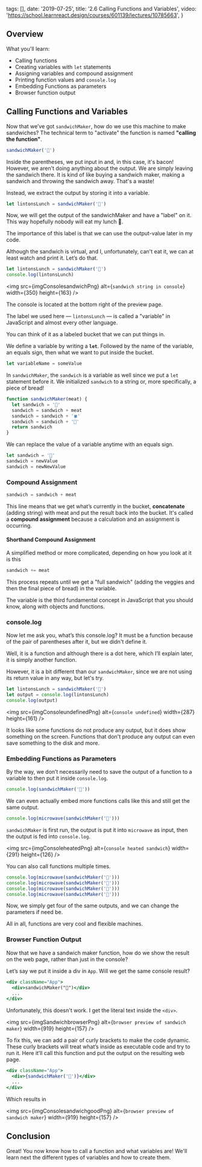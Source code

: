 
  tags: [],
  date: '2019-07-25',
  title: '2.6 Calling Functions and Variables',
  video: 'https://school.learnreact.design/courses/601139/lectures/10785663',
}


## Overview

What you'll learn:

- Calling functions
- Creating variables with `let` statements
- Assigning variables and compound assignment
- Printing function values and `console.log`
- Embedding Functions as parameters
- Browser function output

## Calling Functions and Variables

Now that we’ve got `sandwichMaker`, how do we use this machine to make sandwiches? The technical term to "activate" the function is named **"calling the function"**.

```jsx
sandwichMaker('🥓')
```

Inside the parentheses, we put input in and, in this case, it's bacon! However, we aren't doing anything about the output. We are simply leaving the sandwich there. It is kind of like buying a sandwich maker, making a sandwich and throwing the sandwich away. That's a waste!

Instead, we extract the output by storing it into a variable.

```jsx
let lintonsLunch = sandwichMaker('🥓')
```

Now, we will get the output of the sandwichMaker and have a "label" on it. This way hopefully nobody will eat my lunch 👀.

The importance of this label is that we can use the output-value later in my code.

Although the sandwich is virtual, and I, unfortunately, can't eat it, we can at least watch and print it. Let’s do that.

```jsx
let lintonsLunch = sandwichMaker('🥓')
console.log(lintonsLunch)
```

<img
  src={imgConsolesandwichPng}
  alt={`sandwich string in console`}
  width={350}
  height={163}
/>

The console is located at the bottom right of the preview page.

The label we used here — `lintonsLunch` — is called a "variable" in JavaScript and almost every other language.

You can think of it as a labeled bucket that we can put things in.

We define a variable by writing a **`let`**. Followed by the name of the variable, an equals sign, then what we want to put inside the bucket.

```jsx
let variableName = someValue
```

In `sandwichMaker`, the `sandwich` is a variable as well since we put a `let` statement before it. We initialized `sandwich` to a string or, more specifically, a piece of bread!

```jsx
function sandwichMaker(meat) {
  let sandwich = '🍞'
  sandwich = sandwich + meat
  sandwich = sandwich + '🍀'
  sandwich = sandwich + '🍞'
  return sandwich
}
```

We can replace the value of a variable anytime with an equals sign.

```jsx
let sandwich = '🍞'
sandwich = newValue
sandwich = newNewValue
```

### Compound Assignment

```jsx
sandwich = sandwich + meat
```

This line means that we get what’s currently in the bucket, **concatenate** (adding string) with meat and put the result back into the bucket. It's called a **compound assignment** because a calculation and an assignment is occurring.

#### Shorthand Compound Assignment

A simplified method or more complicated, depending on how you look at it is this

```jsx
sandwich += meat
```

This process repeats until we get a "full sandwich" (adding the veggies and then the final piece of bread) in the variable.

The variable is the third fundamental concept in JavaScript that you should know, along with objects and functions.

### console.log

Now let me ask you, what’s this console.log? It must be a function because of the pair of parentheses after it, but we didn't define it.

Well, it is a function and although there is a dot here, which I’ll explain later, it is simply another function.

However, it is a bit different than our `sandwichMaker`, since we are not using its return value in any way, but let's try.

```jsx
let lintonsLunch = sandwichMaker('🥓')
let output = console.log(lintonsLunch)
console.log(output)
```

<img
  src={imgConsoleundefinedPng}
  alt={`console undefined`}
  width={287}
  height={161}
/>

It looks like some functions do not produce any output, but it does show something on the screen. Functions that don't produce any output can even save something to the disk and more.

<!-- **TODO: Find better analogy** -->

### Embedding Functions as Parameters

By the way, we don’t necessarily need to save the output of a function to a variable to then put it inside `console.log`.

```jsx
console.log(sandwichMaker('🥓'))
```

We can even actually embed more functions calls like this and still get the same output.

```jsx
console.log(microwave(sandwichMaker('🥓')))
```

`sandwichMaker` is first run, the output is put it into `microwave` as input, then the output is fed into `console.log`.

<img
  src={imgConsoleheatedPng}
  alt={`console heated sandwich`}
  width={291}
  height={126}
/>

You can also call functions multiple times.

```jsx
console.log(microwave(sandwichMaker('🥓')))
console.log(microwave(sandwichMaker('🥓')))
console.log(microwave(sandwichMaker('🥓')))
console.log(microwave(sandwichMaker('🥓')))
```

Now, we simply get four of the same outputs, and we can change the parameters if need be.

All in all, functions are very cool and flexible machines.

### Browser Function Output

Now that we have a sandwich maker function, how do we show the result on the web page, rather than just in the console?

Let’s say we put it inside a div in `App`. Will we get the same console result?

```jsx
<div className="App">
  <div>sandwichMaker("🥓")</div>
  ...
</div>
```

Unfortunately, this doesn't work. I get the literal text inside the `<div>`.

<img
  src={imgSandwichbrowserPng}
  alt={`browser preview of sandwich maker`}
  width={919}
  height={157}
/>

To fix this, we can add a pair of curly brackets to make the code dynamic. These curly brackets will treat what’s inside as executable code and try to run it. Here it’ll call this function and put the output on the resulting web page.

```jsx
<div className="App">
  <div>{sandwichMaker('🥓')}</div>
  ...
</div>
```

Which results in

<img
  src={imgConsolesandwichgoodPng}
  alt={`browser preview of sandwich maker`}
  width={919}
  height={157}
/>

## Conclusion

Great! You now know how to call a function and what variables are! We'll learn next the different types of variables and how to create them.
